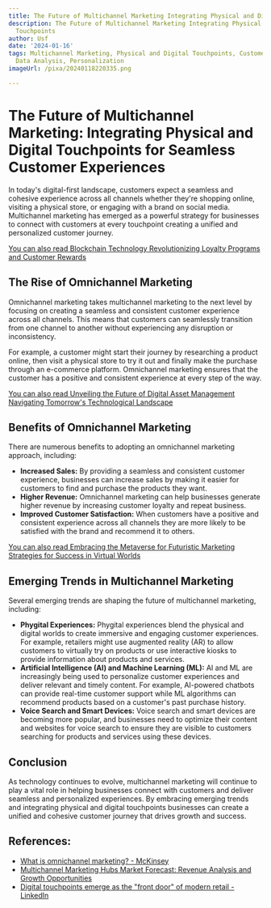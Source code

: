 ```yaml
---
title: The Future of Multichannel Marketing Integrating Physical and Digital Touchpoints
description: The Future of Multichannel Marketing Integrating Physical and Digital
  Touchpoints
author: Usf
date: '2024-01-16'
tags: Multichannel Marketing, Physical and Digital Touchpoints, Customer Experience,
  Data Analysis, Personalization
imageUrl: /pixa/20240118220335.png

---
```

# The Future of Multichannel Marketing: Integrating Physical and Digital Touchpoints for Seamless Customer Experiences

In today's  digital-first landscape, customers expect a seamless and  cohesive  experience across all channels whether they're shopping online, visiting a physical store, or  engaging with a brand on social media. Multichannel marketing  has emerged  as a powerful strategy for businesses to connect with customers at every touchpoint creating a unified and personalized customer journey.

[You can  also read Blockchain Technology Revolutionizing Loyalty Programs  and Customer Rewards](Blockchain%20Technology%20Revolutionizing%20Loyalty%20Programs%20and%20Customer%20Rewards)


## The Rise of  Omnichannel Marketing

Omnichannel marketing takes multichannel marketing to the next level by  focusing on creating a seamless and consistent customer experience across  all channels. This means that customers can seamlessly transition from one channel to  another without experiencing any disruption or inconsistency.

For example, a customer might start their journey by researching a product online, then visit a physical store to try it  out and finally make the  purchase through an e-commerce platform. Omnichannel marketing ensures that the customer has a positive and  consistent experience  at every  step of the way.

[You can also read Unveiling the Future of Digital Asset Management Navigating Tomorrow's Technological Landscape](Unveiling%20the%20Future%20of%20Digital%20Asset%20Management%20Navigating%20Tomorrow%27s%20Technological%20Landscape)


## Benefits  of Omnichannel Marketing

There are numerous benefits  to adopting an omnichannel marketing approach, including:

* **Increased Sales:** By  providing a seamless and  consistent customer experience, businesses can  increase sales by making it easier for customers to find and purchase the products they want.
* **Higher Revenue:** Omnichannel marketing can help  businesses generate higher revenue by increasing  customer loyalty and repeat business.
* **Improved Customer Satisfaction:** When customers have a positive and consistent experience across  all  channels they are more likely to be satisfied with the brand and recommend it to others.

[You can also read Embracing the  Metaverse for Futuristic Marketing Strategies for Success in Virtual Worlds](Embracing%20the%20Metaverse%20for%20Futuristic%20Marketing%20Strategies%20for%20Success%20in%20Virtual%20Worlds)


## Emerging Trends  in Multichannel Marketing

Several emerging  trends are  shaping the future of multichannel marketing, including:

*  **Phygital Experiences:** Phygital experiences blend the physical and digital worlds to create immersive and engaging customer  experiences. For example, retailers might use augmented reality  (AR) to allow customers to virtually try on products or use  interactive kiosks  to provide information about products and services.
* **Artificial  Intelligence (AI) and Machine Learning (ML):** AI and ML are increasingly being used  to personalize customer experiences and deliver relevant and timely content. For example, AI-powered chatbots can provide  real-time customer support while ML algorithms can  recommend products based on a customer's past purchase history.
*  **Voice Search and Smart Devices:** Voice search  and smart  devices are becoming more popular, and businesses need to optimize their content and websites for voice search  to ensure they are visible to customers searching for products and services using these devices.

## Conclusion

As  technology continues  to evolve, multichannel marketing will continue to play a vital  role in helping businesses connect with customers and  deliver seamless and personalized experiences. By embracing emerging trends and integrating physical and  digital touchpoints businesses can create a unified and cohesive customer journey that drives growth and success.

## References:
- [What is omnichannel marketing? - McKinsey](https://www.mckinsey.com/featured-insights/mckinsey-explainers/what-is-omnichannel-marketing)
- [Multichannel Marketing Hubs Market Forecast: Revenue Analysis and Growth Opportunities](https://www.linkedin.com/pulse/multichannel-marketing-hubs-market-forecast-revenue)
- [Digital touchpoints emerge as the "front door" of modern retail - LinkedIn](https://www.linkedin.com/pulse/digital-touchpoints-emerge-front-door-modern-retail-scott-benedict-ybflc?trk=public_post_main-feed-card_feed-article-content)
